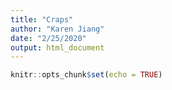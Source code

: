 ```yaml
---
title: "Craps"
author: "Karen Jiang"
date: "2/25/2020"
output: html_document
---
```


```r
knitr::opts_chunk$set(echo = TRUE)
```

